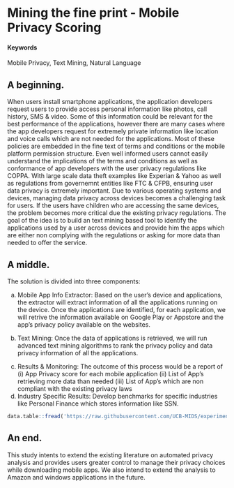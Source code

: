 # Mining the fine print - Mobile Privacy Scoring {#slug-two}

#### Keywords {-}

Mobile Privacy, Text Mining, Natural Language

## A beginning.

When users install smartphone applications, the application developers request users to provide access personal information like photos, call history, SMS & video. Some of this information could be relevant for the best performance of the applications, however there are many cases where the app developers request for extremely private information like location and voice calls which are not needed for the applications. Most of these policies are embedded in the fine text of terms and conditions or the mobile platform permission structure. Even well informed users cannot easily understand the implications of the terms and conditions as well as conformance of app developers with the user privacy regulations like COPPA. With large scale data theft examples like Experian & Yahoo as well as regulations from governemnt entities like FTC & CFPB, ensuring user data privacy is extremely important. Due to various operating systems and devices, managing data privacy across devices becomes a challenging task for users. If the users have children who are accessing the same devices, the problem becomes more critical due the existing privacy regulations. The goal of the idea is to build an text mining based tool to identify the applications used by a user across devices and provide him the apps which are either non complying with the regulations or asking for more data than needed to offer the service. 

## A middle.

The solution is divided into three components:

a) Mobile App Info Extractor: Based on the user's device and applications, the extractor will extract information of all the applications running on the device. Once the applications are identified, for each application, we will retrive the information available on Google Play or Appstore and the app's privacy policy available on the websites.

b) Text Mining: Once the data of applications is retrieved, we will run advanced text mining algorithms to rank the privacy policy and data privacy information of all the applications. 

(c) Results & Monitoring: The outcome of this process would be a report of (i) App Privacy score for each mobile application (ii) List of App's retrieving more data than needed (iii) List of App's which are non compliant with the existing privacy laws  
(d) Industry Specific Results: Develop benchmarks for specific industries like Personal Finance which stores information like SSN.


```r
data.table::fread('https://raw.githubusercontent.com/UCB-MIDS/experiments-causality/master/data/GerberGreenBook_Chapter3_Donations.csv?token=ABNmuX-Q14rzQ4teItDenc9L5Wo2flncks5ZL5qEwA%3D%3D') %>% stargazer::stargazer(type = 'html',title = 'Something from W241 Experiments and Causality')
```

## An end.

This study intents to extend the existing literature on automated privacy analysis and provides users greater control to manage their privacy choices while downloading mobile apps. We also intend to extend the analysis to Amazon and windows applications in the future. 
